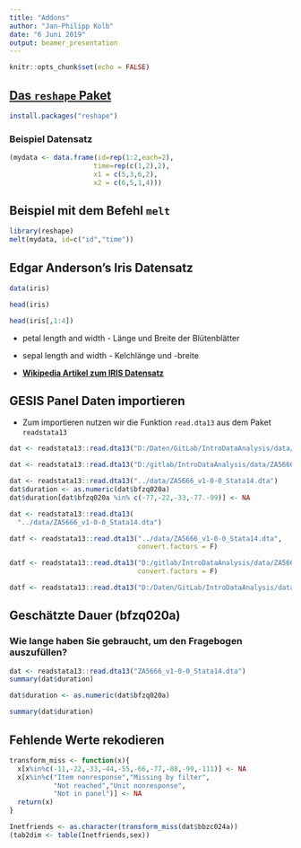 ```yaml
---
title: "Addons"
author: "Jan-Philipp Kolb"
date: "6 Juni 2019"
output: beamer_presentation
---
```


```r
knitr::opts_chunk$set(echo = FALSE)
```



## [Das `reshape` Paket](https://www.statmethods.net/management/reshape.html)

```r
install.packages("reshape")
```


### Beispiel Datensatz 

```r
(mydata <- data.frame(id=rep(1:2,each=2), 
                     time=rep(c(1,2),2),
                     x1 = c(5,3,6,2),
                     x2 = c(6,5,1,4)))
```


## Beispiel mit dem Befehl `melt`

```r
library(reshape)
melt(mydata, id=c("id","time"))   
```


<!--
http://rprogramming.net/recode-data-in-r/
-->

<!--
## [`recode`](https://www.r-bloggers.com/recoding-variables-in-r-pedagogic-considerations/) Befehl im Paket `car`

```r
install.packages("car")
```

```r
library(car)
```

```r
head(wbkat)
head(recode(wbkat,"'niedrig'='1'"))
```


-->


<!--
## Das Paket `tibble`

```r
install.packages("tibble")
```

### Difference between tibble and data.frame

- There are three key differences between tibbles and data frames: printing, subsetting, and recycling rules.


```r
library(tibble)
(gpanel1 <- as_tibble(dat))
```

-->


## Edgar Anderson's Iris Datensatz

```r
data(iris)
```


```r
head(iris)
```

```r
head(iris[,1:4])
```


- petal length and width - Länge und Breite der Blütenblätter

- sepal length and width - Kelchlänge und -breite

- [**Wikipedia Artikel zum IRIS Datensatz**](https://en.wikipedia.org/wiki/Iris_flower_data_set)


<!--
## Get a subset of the dataset 

- These operators are good for restricting records

```r
duration <- as.numeric(gpdat$bazq020a)
head(gpdat[duration>20,])
```
-->



<!--
## Die fehlenden Werte rekodieren

```r
summary(duration)
```

```r
gpdat$bazq020a[gpdat$bazq020a==-99] <- NA
```

- [**Quick-R zu fehlenden Werten**](http://www.statmethods.net/input/missingdata.html)

- [**Fehlende Werte rekodieren**](http://uc-r.github.io/na_recode)



## Eine einfache Funktion schreiben

```r
tail(duration,n=10)
```

```r
transform_miss <- function(x){
  x[x==-99] <- NA
  return(x)
}
```

```r
duration <- transform_miss(duration)
tail(duration,n=10)
```


## Aufgabe  - eine Funktion erweitern

### Erweitert die Funktion so, 

- dass auch die anderen Missingwerte als NA umkodiert werden
- dass sie auch dann ihren Zweck erfüllt, wenn die Value Labels ausgegeben werden (Item nonresponse, Missing by filter, etc.).

-->


<!--
## Restrict with the `tidyverse` package

```r
head(datf[duration>20,1:4])
```

- the same with a command from `tidyverse` package

```r
library(tidyverse)
filter(datf, duration>20)
```

```r
library(tidyverse)
head(filter(datf, duration>20))
```


```r
install.packages("tidyverse")
```
-->



## GESIS Panel Daten importieren

- Zum importieren nutzen wir die Funktion `read.dta13` aus dem Paket `readstata13`

```r
dat <- readstata13::read.dta13("D:/Daten/GitLab/IntroDataAnalysis/data/ZA5666_v1-0-0_Stata14.dta")
```

```r
dat <- readstata13::read.dta13("D:/gitlab/IntroDataAnalysis/data/ZA5666_v1-0-0_Stata14.dta")
```


```r
dat <- readstata13::read.dta13("../data/ZA5666_v1-0-0_Stata14.dta")
dat$duration <- as.numeric(dat$bfzq020a)
dat$duration[dat$bfzq020a %in% c(-77,-22,-33,-77.-99)] <- NA
```

```r
dat <- readstata13::read.dta13(
  "../data/ZA5666_v1-0-0_Stata14.dta")
```

```r
datf <- readstata13::read.dta13("../data/ZA5666_v1-0-0_Stata14.dta",
                                convert.factors = F)
```

```r
datf <- readstata13::read.dta13("D:/gitlab/IntroDataAnalysis/data/ZA5666_v1-0-0_Stata14.dta",
                                convert.factors = F)
```


```r
datf <- readstata13::read.dta13("D:/Daten/GitLab/IntroDataAnalysis/data/ZA5666_v1-0-0_Stata14.dta",convert.factors = F)
```


<!--
## Datensatz

```r
install.packages("mlmRev")
```


```r
library(mlmRev)
data(Chem97)
```

- [lea] Local Education Authority - a factor
- [school] School identifier - a factor
- [student] Student identifier - a factor
- [score] Point score on A-level Chemistry in 1997
- [gender] Student's gender
- [age] Age in month, centred at 222 months or 18.5 years
- [gcsescore] Average GCSE score of individual.
- [gcsecnt] Average GCSE score of individual, centered at mean.
-->



## Geschätzte Dauer (bfzq020a)

### Wie lange haben Sie gebraucht, um den Fragebogen auszufüllen?

```r
dat <- readstata13::read.dta13("ZA5666_v1-0-0_Stata14.dta")
summary(dat$duration)
```

```r
dat$duration <- as.numeric(dat$bfzq020a)
```


```r
summary(dat$duration)
```


## Fehlende Werte rekodieren

```r
transform_miss <- function(x){
  x[x%in%c(-11,-22,-33,-44,-55,-66,-77,-88,-99,-111)] <- NA
  x[x%in%c("Item nonresponse","Missing by filter",
           "Not reached","Unit nonresponse",
           "Not in panel")] <- NA
  return(x)
}
```

```r
Inetfriends <- as.character(transform_miss(dat$bbzc024a))
(tab2dim <- table(Inetfriends,sex))
```

